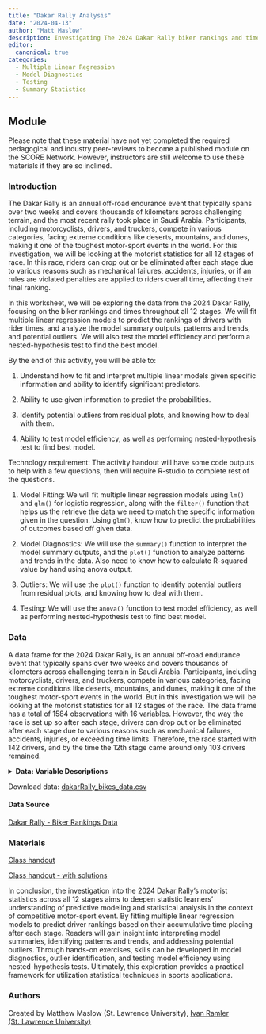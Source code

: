 ```yaml
---
title: "Dakar Rally Analysis"
date: "2024-04-13"
author: "Matt Maslow"
description: Investigating The 2024 Dakar Rally biker rankings and times, throughout all 12 stages.
editor: 
  canonical: true
categories:
  - Multiple Linear Regression
  - Model Diagnostics
  - Testing
  - Summary Statistics
---
```


## Module

Please note that these material have not yet completed the required pedagogical and industry peer-reviews to become a published module on the SCORE Network. However, instructors are still welcome to use these materials if they are so inclined.

### Introduction

The Dakar Rally is an annual off-road endurance event that typically spans over two weeks and covers thousands of kilometers across challenging terrain, and the most recent rally took place in Saudi Arabia. Participants, including motorcyclists, drivers, and truckers, compete in various categories, facing extreme conditions like deserts, mountains, and dunes, making it one of the toughest motor-sport events in the world. For this investigation, we will be looking at the motorist statistics for all 12 stages of race. In this race, riders can drop out or be eliminated after each stage due to various reasons such as mechanical failures, accidents, injuries, or if an rules are violated penalties are applied to riders overall time, affecting their final ranking.

In this worksheet, we will be exploring the data from the 2024 Dakar Rally, focusing on the biker rankings and times throughout all 12 stages. We will fit multiple linear regression models to predict the rankings of drivers with rider times, and analyze the model summary outputs, patterns and trends, and potential outliers. We will also test the model efficiency and perform a nested-hypothesis test to find the best model.

::: {.callout-note collapse="true" title="Learning Objectives" appearance="minimal"}
By the end of this activity, you will be able to:

1.  Understand how to fit and interpret multiple linear models given specific information and ability to identify significant predictors.

2.  Ability to use given information to predict the probabilities.

3.  Identify potential outliers from residual plots, and knowing how to deal with them.

4.  Ability to test model efficiency, as well as performing nested-hypothesis test to find best model.
:::

::: {.callout-note collapse="true" title="Methods" appearance="minimal"}
Technology requirement: The activity handout will have some code outputs to help with a few questions, then will require R-studio to complete rest of the questions.

1.  Model Fitting: We will fit multiple linear regression models using `lm()` and `glm()` for logistic regression, along with the `filter()` function that helps us the retrieve the data we need to match the specific information given in the question. Using `glm()`, know how to predict the probabilities of outcomes based off given data.

2.  Model Diagnostics: We will use the `summary()` function to interpret the model summary outputs, and the `plot()` function to analyze patterns and trends in the data. Also need to know how to calculate R-squared value by hand using anova output.

3.  Outliers: We will use the `plot()` function to identify potential outliers from residual plots, and knowing how to deal with them.

4.  Testing: We will use the `anova()` function to test model efficiency, as well as performing nested-hypothesis test to find best model.
:::

### Data

A data frame for the 2024 Dakar Rally, is an annual off-road endurance event that typically spans over two weeks and covers thousands of kilometers across challenging terrain in Saudi Arabia. Participants, including motorcyclists, drivers, and truckers, compete in various categories, facing extreme conditions like deserts, mountains, and dunes, making it one of the toughest motor-sport events in the world. But in this investigation we will be looking at the motorist statistics for all 12 stages of the race. The data frame has a total of 1584 observations with 16 variables. However, the way the race is set up so after each stage, drivers can drop out or be eliminated after each stage due to various reasons such as mechanical failures, accidents, injuries, or exceeding time limits. Therefore, the race started with 142 drivers, and by the time the 12th stage came around only 103 drivers remained.

<details>

<summary><b> Data: Variable Descriptions</b></summary>

| **Variable**      | **Description**                                                                           |
|-------------------|-------------------------------------------------------------------------------------------|
| Rank              | The ranking of the driver in the competition                                              |
| Driver_Number     | The number assigned to the driver in the competition                                      |
| Team              | The team to which the driver belongs                                                      |
| Country           | The country of origin of the driver                                                       |
| Driver            | The name of the driver                                                                    |
| Hours             | The hours component of the time                                                           |
| Minutes           | The minutes component of the time                                                         |
| Seconds           | The seconds component of the time                                                         |
| *Variation*       | *The variation in time is the difference in time between drivers in their specific ranks* |
| Variation_Hours   | The hours component of the variation in time                                              |
| Variation_Minutes | The minutes component of the variation in time                                            |
| Variation_Seconds | The seconds component of the variation in time                                            |
| Penalty_Hours     | The hours component of the penalty time                                                   |
| Penalty_Minutes   | The minutes component of the penalty time                                                 |
| Penalty_Seconds   | The seconds component of the penalty time                                                 |
| Stage             | The stage number of the competition (0-12 stages)                                         |
| Image_URL         | The URL of the image associated with the player/driver/Experience Level                   |

</details>

Download data: [dakarRally_bikes_data.csv](dakarRally_bikes_data.csv)

#### Data Source

<a href="https://www.dakar.com/en/rankings/stage-0/bike" target="_blank">Dakar Rally - Biker Rankings Data</a>

### Materials

[Class handout](DakarRally_worksheet.docx)

[Class handout - with solutions](DakarRally_worksheet_Answer_Key.docx)

::: {.callout-note collapse="true" title="Conclusion" appearance="minimal"}
In conclusion, the investigation into the 2024 Dakar Rally's motorist statistics across all 12 stages aims to deepen statistic learners' understanding of predictive modeling and statistical analysis in the context of competitive motor-sport event. By fitting multiple linear regression models to predict driver rankings based on their accumulative time placing after each stage. Readers will gain insight into interpreting model summaries, identifying patterns and trends, and addressing potential outliers. Through hands-on exercises, skills can be developed in model diagnostics, outlier identification, and testing model efficiency using nested-hypothesis tests. Ultimately, this exploration provides a practical framework for utilization statistical techniques in sports applications.
:::

### Authors

Created by Matthew Maslow (St. Lawrence University), [Ivan Ramler (St. Lawrence University)](mailto:iramler@stlawu.edu)
